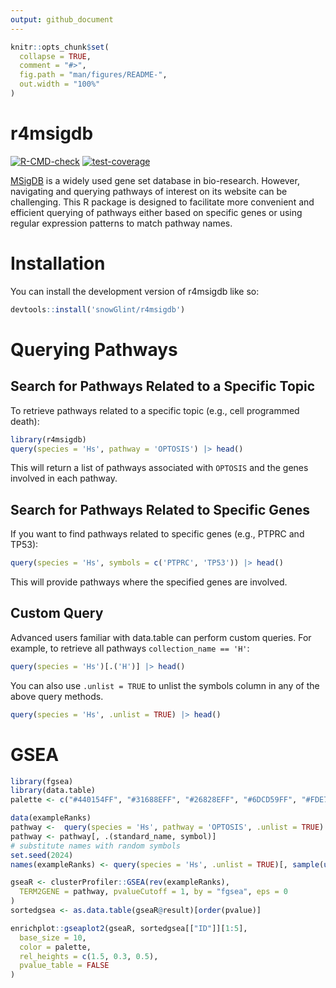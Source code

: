 ```yaml
---
output: github_document
---
```


<!-- README.md is generated from README.Rmd. Please edit that file -->

```r
knitr::opts_chunk$set(
  collapse = TRUE,
  comment = "#>",
  fig.path = "man/figures/README-",
  out.width = "100%"
)
```

# r4msigdb

<!-- badges: start -->
[![R-CMD-check](https://github.com/snowGlint/r4msigdb/actions/workflows/R-CMD-check.yaml/badge.svg)](https://github.com/snowGlint/r4msigdb/actions/workflows/R-CMD-check.yaml)
[![test-coverage](https://github.com/snowGlint/r4msigdb/actions/workflows/test-coverage.yaml/badge.svg)](https://github.com/snowGlint/r4msigdb/actions/workflows/test-coverage.yaml)
<!-- badges: end -->

[MSigDB](https://www.gsea-msigdb.org/gsea/msigdb/) is a widely used gene set database in bio-research. However, navigating and querying pathways of interest on its website can be challenging. This R package is designed to facilitate more convenient and efficient querying of pathways either based on specific genes or using regular expression patterns to match pathway names.

# Installation

You can install the development version of r4msigdb like so:

```r
devtools::install('snowGlint/r4msigdb')
```

# Querying Pathways

## Search for Pathways Related to a Specific Topic

To retrieve pathways related to a specific topic (e.g., cell programmed death):

```r
library(r4msigdb)
query(species = 'Hs', pathway = 'OPTOSIS') |> head()
```

This will return a list of pathways associated with `OPTOSIS` and the genes involved in each pathway.

## Search for Pathways Related to Specific Genes

If you want to find pathways related to specific genes (e.g., PTPRC and TP53):

```r
query(species = 'Hs', symbols = c('PTPRC', 'TP53')) |> head()
```

This will provide pathways where the specified genes are involved.

## Custom Query

Advanced users familiar with data.table can perform custom queries. For example, to retrieve all pathways `collection_name == 'H'`:

```r
query(species = 'Hs')[.('H')] |> head()
```

You can also use `.unlist = TRUE` to unlist the symbols column in any of the above query methods.

```r
query(species = 'Hs', .unlist = TRUE) |> head()
```

# GSEA

```r
library(fgsea)
library(data.table)
palette <- c("#440154FF", "#31688EFF", "#26828EFF", "#6DCD59FF", "#FDE725FF")

data(exampleRanks)
pathway <-  query(species = 'Hs', pathway = 'OPTOSIS', .unlist = TRUE)
pathway <- pathway[, .(standard_name, symbol)]
# substitute names with random symbols
set.seed(2024)
names(exampleRanks) <- query(species = 'Hs', .unlist = TRUE)[, sample(unique(symbol), length(exampleRanks))]

gseaR <- clusterProfiler::GSEA(rev(exampleRanks),
  TERM2GENE = pathway, pvalueCutoff = 1, by = "fgsea", eps = 0
)
sortedgsea <- as.data.table(gseaR@result)[order(pvalue)]

enrichplot::gseaplot2(gseaR, sortedgsea[["ID"]][1:5],
  base_size = 10,
  color = palette,
  rel_heights = c(1.5, 0.3, 0.5),
  pvalue_table = FALSE
)
```
